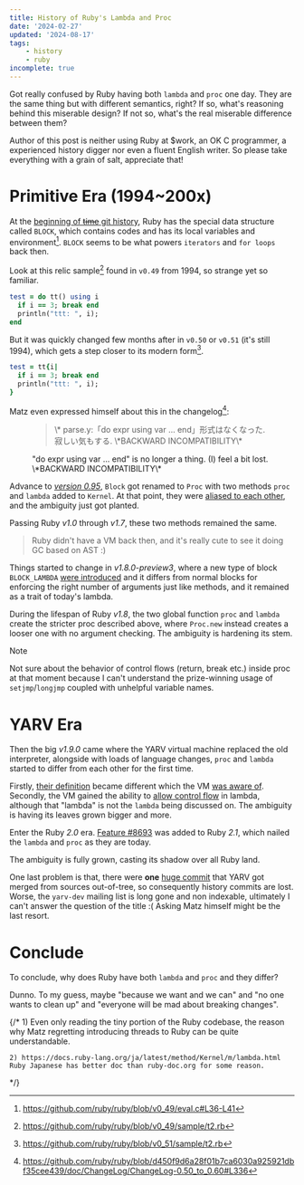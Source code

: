 ```yaml
---
title: History of Ruby's Lambda and Proc
date: '2024-02-27'
updated: '2024-08-17'
tags:
    - history
    - ruby
incomplete: true
---
```


Got really confused by Ruby having both `lambda` and `proc` one day. They are the same thing but with different semantics, right? If so, what's reasoning behind this miserable design? If not so, what's the real miserable difference between them?

Author of this post is neither using Ruby at $work, an OK C programmer, a experienced history digger nor even a fluent English writer. So please take everything with a grain of salt, appreciate that!


# Primitive Era (1994\~200x)

At the [beginning of ~~time~~ git history](https://github.com/ruby/ruby/tree/v0_49), Ruby has the special data structure called `BLOCK`, which contains codes and has its local variables and environment[^0_49_eval_c]. `BLOCK` seems to be what powers `iterators` and `for loops` back then.

[^0_49_eval_c]: https://github.com/ruby/ruby/blob/v0_49/eval.c#L36-L41

Look at this relic sample[^relic_sample] found in `v0.49` from 1994, so strange yet so familiar.

[^relic_sample]: https://github.com/ruby/ruby/blob/v0_49/sample/t2.rb

```ruby
test = do tt() using i
  if i == 3; break end
  println("ttt: ", i);
end
```

But it was quickly changed few months after in `v0.50` or `v0.51` (it's still 1994), which gets a step closer to its modern form[^relic_sample_but_v0_50].

[^relic_sample_but_v0_50]: https://github.com/ruby/ruby/blob/v0_51/sample/t2.rb

```ruby
test = tt{i|
  if i == 3; break end
  println("ttt: ", i);
}
```

Matz even expressed himself about this in the changelog[^matz_do_changelog]:

[^matz_do_changelog]: https://github.com/ruby/ruby/blob/d450f9d6a28f01b7ca6030a925921dbf35cee439/doc/ChangeLog/ChangeLog-0.50_to_0.60#L336

<figure>
    <blockquote class="mb-0" lang="ja">
        \* parse.y:「do expr using var ... end」形式はなくなった. 寂しい気もする. \*BACKWARD INCOMPATIBILITY\*
    </blockquote>
    <figcaption>
        <span>"do expr using var ... end" is no longer a thing. (I) feel a bit lost. \*BACKWARD INCOMPATIBILITY\*</span>
    </figcaption>
</figure>

Advance to [*version 0.95*](https://github.com/ruby/ruby/tree/v0_95), `Block` got renamed to `Proc` with two methods `proc` and `lambda` added to `Kernel`. At that point, they were [aliased to each other](https://github.com/ruby/ruby/blob/fca49a8a69a0f6bb4feae74c6cd0e93d7fac8b36/eval.c#L3025), and the ambiguity just got planted.

Passing Ruby *v1.0* through *v1.7*, these two methods remained the same.

> Ruby didn't have a VM back then, and it's really cute to see it doing GC based on AST :)

Things started to change in *v1.8.0-preview3*, where a new type of block `BLOCK_LAMBDA` [were introduced](https://github.com/ruby/ruby/blob/db6fbda57c03782af44ac2d442d591d252120607/eval.c#L638) and it differs from normal blocks for enforcing the right number of arguments just like methods, and it remained as a trait of today's lambda.

During the lifespan of Ruby *v1.8*, the two global function `proc` and `lambda` create the stricter proc described above, where `Proc.new` instead creates a looser one with no argument checking. The ambiguity is hardening its stem.

> [!NOTE]
> Not sure about the behavior of control flows (return, break etc.) inside proc at that moment because I can't understand the prize-winning usage of `setjmp`/`longjmp` coupled with unhelpful variable names.


# YARV Era

Then the big *v1.9.0* came where the YARV virtual machine replaced the old interpreter, alongside with loads of language changes, `proc` and `lambda` started to differ from each other for the first time.

Firstly, [their definition](https://github.com/ruby/ruby/blob/816e8751b1dc600dfcca602524182b1d0558bb67/proc.c#L1592) became different which the VM [was aware of](https://github.com/ruby/ruby/blob/816e8751b1dc600dfcca602524182b1d0558bb67/vm.c#L555). Secondly, the VM gained the ability to [allow control flow](https://github.com/ruby/ruby/blob/a3e1b1ce7ed7e7ffac23015fc2fde56511b30681/insns.def#L1368C5) in lambda, although that "lambda" is not the `lambda` being discussed on. The ambiguity is having its leaves grown bigger and more.

Enter the Ruby *2.0* era. [Feature #8693](https://bugs.ruby-lang.org/issues/8693) was added to Ruby *2.1*, which nailed the `lambda` and `proc` as they are today.

The ambiguity is fully grown, casting its shadow over all Ruby land.

One last problem is that, there were **one** [huge commit](https://github.com/ruby/ruby/commit/a3e1b1ce7ed7e7ffac23015fc2fde56511b30681) that YARV got merged from sources out-of-tree, so consequently history commits are lost. Worse, the `yarv-dev` mailing list is long gone and non indexable, ultimately I can't answer the question of the title :( Asking Matz himself might be the last resort.


# Conclude

To conclude, why does Ruby have both `lambda` and `proc` and they differ?

Dunno. To my guess, maybe "because we want and we can" and "no one wants to clean up" and "everyone will be mad about breaking changes".

{/*
    1) Even only reading the tiny portion of the Ruby codebase, the reason why Matz regretting introducing threads to Ruby can be quite understandable.

    2) https://docs.ruby-lang.org/ja/latest/method/Kernel/m/lambda.html Ruby Japanese has better doc than ruby-doc.org for some reason.
 */}
